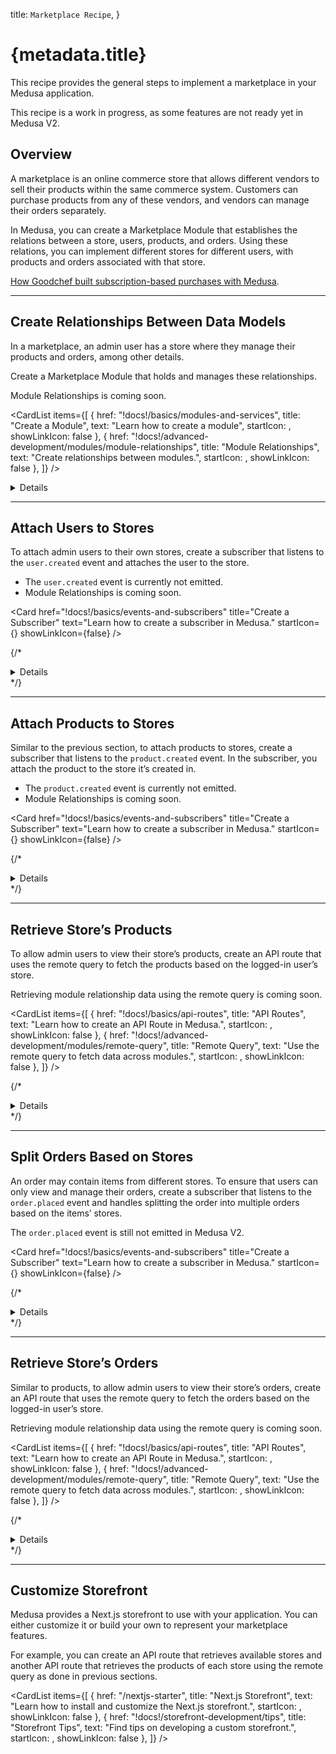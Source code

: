 
  title: `Marketplace Recipe`,
}

# {metadata.title}

This recipe provides the general steps to implement a marketplace in your Medusa application.

<Note type="soon" title="In Development">

This recipe is a work in progress, as some features are not ready yet in Medusa V2.

</Note>

## Overview

A marketplace is an online commerce store that allows different vendors to sell their products within the same commerce system. Customers can purchase products from any of these vendors, and vendors can manage their orders separately.

In Medusa, you can create a Marketplace Module that establishes the relations between a store, users, products, and orders. Using these relations, you can implement different stores for different users, with products and orders associated with that store.

<Note title="Related use-case">

[How Goodchef built subscription-based purchases with Medusa](https://medusajs.com/blog/foraged/).

</Note>

---

## Create Relationships Between Data Models

In a marketplace, an admin user has a store where they manage their products and orders, among other details.

Create a Marketplace Module that holds and manages these relationships.

<Note type="soon">

Module Relationships is coming soon.

</Note>

<CardList items={[
  {
    href: "!docs!/basics/modules-and-services",
    title: "Create a Module",
    text: "Learn how to create a module",
    startIcon: <AcademicCapSolid />,
    showLinkIcon: false
  },
  {
    href: "!docs!/advanced-development/modules/module-relationships",
    title: "Module Relationships",
    text: "Create relationships between modules.",
    startIcon: <AcademicCapSolid />,
    showLinkIcon: false
  },
]} />

<Details summaryContent="Example">

  In this section, you’ll create a Marketplace Module with the necessary relationships and functionalities in the main service.
  
  Start by creating the directory `src/modules/marketplace`.
  
  Then, create the file `src/modules/marketplace/models/store-user.ts` with the following content:
  
  ```ts title="src/modules/marketplace/models/store-user.ts"
  import { model } from "@medusajs/utils"

  const StoreUser = model.define("store_user", {
    id: model.id().primaryKey(),
    store_id: model.text(),
    user_id: model.text(),
  })

  export default StoreUser
  ```
  
  This creates a `StoreUser` data model with the `store_id` and `user_id` properties.
  
  {/* These properties will be used later to establish relationships to the Store and User modules. */}
  
  Next, create the file `src/modules/marketplace/models/store-product.ts` with the following content:
  
  ```ts title="src/modules/marketplace/models/store-product.ts"
  import { model } from "@medusajs/utils"

  const StoreProduct = model.define("store_user", {
    id: model.id().primaryKey(),
    store_id: model.text(),
    product_id: model.text(),
  })

  export default StoreProduct
  ```
  
  This creates a `StoreProduct` data model with the `store_id` and `product_id` properties. 
  
  {/* These properties will be used later to establish relationships to the Store and Product modules. */}
  
  Finally, create the file `src/modules/marketplace/models/store-order.ts` with the following content:
  
  ```ts title="src/modules/marketplace/models/store-order.ts"
  import { model } from "@medusajs/utils"

  const StoreOrder = model.define("store_user", {
    id: model.id().primaryKey(),
    store_id: model.text(),
    order_id: model.text(),
    parent_order_id: model.text(),
  })

  export default StoreOrder
  ```
  
  This creates a `StoreOrder` data model with the `store_id`, `order_id`, and `parent_order_id` properties.
  
  {/* The `store_id` and `order_id` properties will be used to establish relationships to the Store and Order modules. You’ll learn about the use of `parent_order_id` in a later section. */}
  
  To reflect these changes on the database, create the migration `src/modules/marketplace/migrations/Migration20240514143248.ts` with the following content:
  
  ```ts title="src/modules/marketplace/migrations/Migration20240514143248.ts"
  import { Migration } from "@mikro-orm/migrations"
  
  export class Migration20240514143248 extends Migration {
  
    async up(): Promise<void> {
      this.addSql("create table if not exists \"store_order\" (\"id\" varchar(255) not null, \"store_id\" text not null, \"order_id\" text not null, \"parent_order_id\" text not null, constraint \"store_order_pkey\" primary key (\"id\"));")
  
      this.addSql("create table if not exists \"store_product\" (\"id\" varchar(255) not null, \"store_id\" text not null, \"product_id\" text not null, constraint \"store_product_pkey\" primary key (\"id\"));")
  
      this.addSql("create table if not exists \"store_user\" (\"id\" varchar(255) not null, \"store_id\" text not null, \"user_id\" text not null, constraint \"store_user_pkey\" primary key (\"id\"));")
    }
  
    async down(): Promise<void> {
      this.addSql("drop table if exists \"store_order\" cascade;")
  
      this.addSql("drop table if exists \"store_product\" cascade;")
  
      this.addSql("drop table if exists \"store_user\" cascade;")
    }
  
  }
  ```
  
  You’ll run the migration after registering the module in the Medusa configurations.
    
  Then, create the module’s main service at `src/modules/marketplace/service.ts` with the following content:

  ["6", "MedusaService", "Extends the service factory to generate data management features."]
]
  
  ```ts title="src/modules/marketplace/service.ts" highlights={mainServiceHighlights} collapsibleLines="1-5" expandButtonLabel="Show Imports"
  import { MedusaService } from "@medusajs/utils"
  import StoreUser from "./models/store-user"
  import StoreProduct from "./models/store-product"
  import StoreOrder from "./models/store-order"

  class MarketplaceModuleService extends MedusaService({
    StoreUser,
    StoreProduct,
    StoreOrder,
  }){
    // TODO add custom methods
  }

  export default MarketplaceModuleService
  ```
  
  The module’s main service extends the service factory to generate data management features for the `StoreUser`, `StoreProduct`, and `StoreOrder` data models.
  
  Finally, create the module definition at `src/modules/marketplace/index.ts` with the following content:
  
  ```ts title="src/modules/marketplace/index.ts"
  import MarketplaceModuleService from "./service"
  import { Module } from "@medusajs/utils"

  export default Module({
    service: MarketplaceModuleService,
  })
  ```
  
  To use the module, add it to the `modules` object in `medusa-config.js`:
  
  ```js title="medusa-config.js"
  module.exports = defineConfig({
    // ...
    modules: {
      marketplaceModuleService: {
        resolve: "./modules/marketplace",
        definition: {
          isQueryable: true,
        },
      },
    },
  })
  ```
  
  Then, run the migrations of the module:
  
  ```bash npm2yarn
  npx medusa migrations run
  ```

</Details>
    

---

## Attach Users to Stores

To attach admin users to their own stores, create a subscriber that listens to the `user.created` event and attaches the user to the store.

<Note type="soon">

- The `user.created` event is currently not emitted.
- Module Relationships is coming soon.

</Note>

<Card
  href="!docs!/basics/events-and-subscribers"
  title="Create a Subscriber"
  text="Learn how to create a subscriber in Medusa."
  startIcon={<AcademicCapSolid />}
  showLinkIcon={false}
/>

{/* <Details summaryContent="Example">

  Create the file `src/subscribers/user-created.ts` with the following content:
  
  ["13", "data", "The event data payload with the created user's ID."],
  ["27", "retrieveUser", "Retrieve the created user."],
  ["29", "createStores", "Create a store for that user using the Store Module."],
  ["33", "createStoreUsers", "Create a relationship between the user and the store by creating a `StoreUser` record."]
]
  
  ```ts title="src/subscribers/user-created.ts" highlights={userSubscriberHighlights} collapsibleLines="1-11" expandButtonLabel="Show Imports"
  import type { 
    SubscriberArgs, 
    SubscriberConfig,
  } from "@medusajs/medusa"
  import { ModuleRegistrationName } from "@medusajs/utils"
  import { 
    IUserModuleService,
    IStoreModuleService,
  } from "@medusajs/types"
  import MarketplaceModuleService from "../modules/marketplace/service"

  export default async function userCreatedHandler({
    data,
    container,
  }: SubscriberArgs<{ id: string }>) {
    const { id } = "data" in data ? data.data : data
    const userModuleService: IUserModuleService = container.resolve(
      ModuleRegistrationName.USER
    )
    const storeModuleService: IStoreModuleService = container.resolve(
      ModuleRegistrationName.STORE
    )
    const marketplaceModuleService: MarketplaceModuleService = container.resolve(
      "marketplaceModuleService"
    )

    const user = await userModuleService.retrieveUser(id)

    const store = await storeModuleService.createStores({
      name: `${user.first_name}'s Store`,
    })
    
    const storeUser = await marketplaceModuleService.createStoreUsers({
      store_id: store.id,
      user_id: user.id,
    })

    console.log(`Created StoreUser ${storeUser.id}`)
  }

  export const config: SubscriberConfig = {
    event: "user.created",
  }
  ```
  
  This adds a subscriber to the `user.created` event. In the subscriber, you:
  
  - Retrieve the created user. The created user’s ID is passed in the event’s data payload.
  - Create a store for that user using the Store Module.
  - Create a relationship between the user and the store by creating a `StoreUser` record.
  
  To test it out, use the `medusa user` command to create a user:
  
  ```bash npm2yarn
  npx medusa user -e my-admin@medusa-test.com -p supersecret
  ```
  
  At the end of the output, you should see the message `Created StoreUser {store_user_id}` where the `{store_user_id}` is the ID of the created `StoreUser`.

</Details> */}

---

## Attach Products to Stores

Similar to the previous section, to attach products to stores, create a subscriber that listens to the `product.created` event. In the subscriber, you attach the product to the store it’s created in.

<Note type="soon">

- The `product.created` event is currently not emitted.
- Module Relationships is coming soon.

</Note>

<Card
  href="!docs!/basics/events-and-subscribers"
  title="Create a Subscriber"
  text="Learn how to create a subscriber in Medusa."
  startIcon={<AcademicCapSolid />}
  showLinkIcon={false}
/>

{/* <Details summaryContent="Example">

  Create the file `src/subscribers/product-created.ts` with the following content:

  ["24", "retrieveProduct", "Retrieve the created product."],
  ["26", "", "This subscriber requires the store ID to be set in `product.metadata.store_id`. If not, the subscriber ends execution."],
  ["30", "createStoreProducts", "Create a relationship between the product and the store by creating a `StoreProduct` record."]
]
    
  ```ts title="src/subscribers/product-created.ts" highlights={productSubscriberHighlights} collapsibleLines="1-10" expandButtonLabel="Show Imports"
  import type { 
    SubscriberArgs, 
    SubscriberConfig,
  } from "@medusajs/medusa"
  import { ModuleRegistrationName } from "@medusajs/utils"
  import { 
    IProductModuleService,
  } from "@medusajs/types"
  import MarketplaceModuleService from "../modules/marketplace/service"

  export default async function productCreateHandler({
    data,
    container,
  }: SubscriberArgs<{ id: string }>) {
    const { id } = "data" in data ? data.data : data
    const productModuleService: IProductModuleService = container.resolve(
      ModuleRegistrationName.PRODUCT
    )
    
    const marketplaceModuleService: MarketplaceModuleService = container.resolve(
      "marketplaceModuleService"
    )

    const product = await productModuleService.retrieveProduct(id)

    if (!product.metadata?.store_id) {
      return
    }

    await marketplaceModuleService.createStoreProducts({
      store_id: product.metadata.store_id as string,
      product_id: id,
    })
  }

  export const config: SubscriberConfig = {
    event: "product.created",
  }
  ```
  
  This adds a subscriber to the `product.created` event. In the subscriber, you:
  
  - Retrieve the created product.
  - This subscriber requires the store ID to be set in `product.metadata.store_id`. If not, the subscriber ends execution.
  - If the store ID is found, create a relationship between the product and the store by creating a `StoreProduct` record.
  
  To test it out, start the Medusa application:
  
  ```bash npm2yarn
  npm run dev
  ```
  
  Then, send an authenticated `POST` request to `/admin/products`:
  
  ```bash
  curl -X POST 'http://localhost:9000/admin/products' \
  -H 'Content-Type: application/json' \
  -H 'Authorization: Bearer {jwt_token}' \
  --data '{
      "title": "My Shirt 13",
      "metadata": {
          "store_id": "store_01HXV74JCCAHA3F2X3EWZTZG5R"
      }
  }' 
  ```
  
  This returns the created product. In the next section, you’ll implement the API route to fetch the products of a store.

</Details> */}
    

---

## Retrieve Store’s Products

To allow admin users to view their store’s products, create an API route that uses the remote query to fetch the products based on the logged-in user’s store.

<Note type="soon">

Retrieving module relationship data using the remote query is coming soon.

</Note>

<CardList items={[
  {
    href: "!docs!/basics/api-routes",
    title: "API Routes",
    text: "Learn how to create an API Route in Medusa.",
    startIcon: <AcademicCapSolid />,
    showLinkIcon: false
  },
  {
    href: "!docs!/advanced-development/modules/remote-query",
    title: "Remote Query",
    text: "Use the remote query to fetch data across modules.",
    startIcon: <AcademicCapSolid />,
    showLinkIcon: false
  },
]} />

{/* <Details summaryContent="Example">

  Create the file `src/api/admin/marketplace/products/route.ts` with the following content:

  ["26", "storeUsers", "Retrieve the store of the logged-in user."],
  ["38", "query", "Build a query that retrieves the products of that store."],
  ["50", "remoteQuery", "Retrieve the products using remote query."]
]
    
  ```ts title="src/api/admin/marketplace/products/route.ts" highlights={productRoutesHighlights} collapsibleLines="1-13" expandButtonLabel="Show Imports"
  import { 
    AuthenticatedMedusaRequest, 
    MedusaResponse,
  } from "@medusajs/medusa"
  import { RemoteQueryFunction } from "@medusajs/modules-sdk"
  import { 
    remoteQueryObjectFromString,
    ContainerRegistrationKeys,
    MedusaError,
  } from "@medusajs/utils"
  import MarketplaceModuleService 
    from "../../../../modules/marketplace/service"

  export async function GET(
    req: AuthenticatedMedusaRequest,
    res: MedusaResponse
  ): Promise<void> {
    const marketplaceModuleService: MarketplaceModuleService = 
      req.scope.resolve(
        "marketplaceModuleService"
      )
    const remoteQuery: RemoteQueryFunction = req.scope.resolve(
      ContainerRegistrationKeys.REMOTE_QUERY
    )

    const storeUsers = await marketplaceModuleService
      .listStoreUsers({
        user_id: req.auth_context.actor_id,
      })

    if (!storeUsers.length) {
      throw new MedusaError(
        MedusaError.Types.NOT_FOUND,
        "This user doesn't have an associated store."
      )
    }

    const query = remoteQueryObjectFromString({
      entryPoint: "store_product",
      fields: [
        "product.*",
      ],
      variables: {
        filters: {
          store_id: storeUsers[0].store_id,
        },
      },
    })

    const result = await remoteQuery(query)

    res.json({
      store_id: storeUsers[0].store_id,
      products: result.map((data) => data.product),
    })
  }
  ```
  
  This creates a `GET` API route at `/admin/marketplace/products`. In the API route, you:
  
  - Retrieve the store of the logged-in user.
  - Build a query that retrieves the products of that store.
  - Retrieve the products using remote query and return them.
  
  Next, create the file `src/api/middlewares.ts` with the following content:
  
  ```ts title="src/api/middlewares.ts"
  import { 
    MiddlewaresConfig, 
    authenticate,
  } from "@medusajs/medusa"
  
  export const config: MiddlewaresConfig = {
    routes: [
      {
        matcher: "/admin/marketplace*",
        middlewares: [
          authenticate(
            "admin", 
            ["session", "bearer", "api-key"]
          ),
        ],
      },
    ],
  }
  ```
  
  This ensures that only authenticated admin users can access your API route.
  
  To test it out, start the Medusa application. Then, send a `GET` request to `/admin/marketplace/products`:
  
  ```bash
  curl 'localhost:9000/admin/marketplace/products' \
  -H 'Authorization: Bearer {jwt_token}'
  ```
  
  This will return the product you created in the previous section, if the `{jwt_token}` belongs to the user of the same store ID.

</Details> */}
    

---

## Split Orders Based on Stores

An order may contain items from different stores. To ensure that users can only view and manage their orders, create a subscriber that listens to the `order.placed` event and handles splitting the order into multiple orders based on the items’ stores.

<Note type="soon">

The `order.placed` event is still not emitted in Medusa V2.

</Note>

<Card
  href="!docs!/basics/events-and-subscribers"
  title="Create a Subscriber"
  text="Learn how to create a subscriber in Medusa."
  startIcon={<AcademicCapSolid />}
  showLinkIcon={false}
/>

{/* <Details summaryContent="Example">

  Create the file `src/subscribers/order-created.ts` with the following content:

  ["35", "", "Loop over the created order’s items."],
  ["57", "", "Group the items by their store ID."],
  ["72", "createStoreOrders", "If the items have the same store ID, then associate the created order with the store."],
  ["88", "createStoreOrders", "If there are items from more than one store in the order, create child orders and associate each of them with the store."],
  ["91", "parent_order_id", "The `parent_order_id` property in the `StoreOrder` data model points to the original order."]
]
    
  ```ts title="src/subscribers/order-created.ts" highlights={orderSubscriberHighlights} collapsibleLines="1-13" expandButtonLabel="Show Imports"
  import type { 
    SubscriberArgs, 
    SubscriberConfig,
  } from "@medusajs/medusa"
  import { ModuleRegistrationName } from "@medusajs/utils"
  import { 
    IOrderModuleService,
    CreateOrderDTO,
  } from "@medusajs/types"
  import MarketplaceModuleService 
    from "../modules/marketplace/service"
  import { createOrdersWorkflow } from "@medusajs/core-flows"

  export default async function orderCreatedHandler({
    data,
    container,
  }: SubscriberArgs<{ id: string }>) {
    const { id } = "data" in data ? data.data : data
    const orderModuleService: IOrderModuleService = 
      container.resolve(
        ModuleRegistrationName.ORDER
      )
    
    const marketplaceModuleService: MarketplaceModuleService = 
      container.resolve(
        "marketplaceModuleService"
      )

    const storeToOrders: Record<string, CreateOrderDTO> = {}

    const order = await orderModuleService.retrieveOrder(id, {
      relations: ["items"],
    })

    await Promise.all(order.items?.map(async (item) => {
      const storeProduct = await marketplaceModuleService
        .listStoreProducts({
          product_id: item.product_id,
        })

      if (!storeProduct.length) {
        return
      }

      const storeId = storeProduct[0].store_id
      
      if (!storeToOrders[storeId]) {
        const { id, ...orderDetails } = order
        storeToOrders[storeId] = {
          ...orderDetails,
          items: [],
        }
      }

      const { id, ...itemDetails } = item

      storeToOrders[storeId].items.push(itemDetails)
    }))

    const storeToOrdersKeys = Object.keys(storeToOrders)

    if (!storeToOrdersKeys.length) {
      return
    }

    if (
      storeToOrdersKeys.length === 1 && 
      storeToOrders[0].items.length === order.items.length
    ) {
      // The order is composed of items from one store, so 
      // associate the order as-is with the store.
      await marketplaceModuleService.createStoreOrders({
        store_id: storeToOrdersKeys[0],
        order_id: order.id,
      })

      return
    }

    // create store orders for each child order
    await Promise.all(
      storeToOrdersKeys.map(async (storeId) => {
        const { result } = await createOrdersWorkflow(container)
          .run({
            input: storeToOrders[storeId],
          })

        await marketplaceModuleService.createStoreOrders({
          store_id: storeId,
          order_id: result.id,
          parent_order_id: order.id,
        })
      })
    )
  }

  export const config: SubscriberConfig = {
    event: "order.placed",
  }
  ```
  
  This adds a subscriber to the `order.placed` event. In the subscriber, you:
  
  - Loop over the created order’s items.
  - Group the items by their store ID.
  - If the items have the same store ID, then associate the created order with the store.
  - If there are items from more than one store in the order, create child orders and associate each of them with the store. Here, you use the `parent_order_id` property in the `StoreOrder` data model to point to the original order.
  
  To test this out, create an order in your store. That will run the subscriber and create the child orders.
  
  The next section covers how to retrieve the store’s orders.

</Details> */}
    

---

## Retrieve Store’s Orders

Similar to products, to allow admin users to view their store’s orders, create an API route that uses the remote query to fetch the orders based on the logged-in user’s store.

<Note type="soon">

Retrieving module relationship data using the remote query is coming soon.

</Note>

<CardList items={[
  {
    href: "!docs!/basics/api-routes",
    title: "API Routes",
    text: "Learn how to create an API Route in Medusa.",
    startIcon: <AcademicCapSolid />,
    showLinkIcon: false
  },
  {
    href: "!docs!/advanced-development/modules/remote-query",
    title: "Remote Query",
    text: "Use the remote query to fetch data across modules.",
    startIcon: <AcademicCapSolid />,
    showLinkIcon: false
  },
]} />

{/* <Details summaryContent="Example">

  Create the file `src/api/admin/marketplace/orders/route.ts` with the following content:

  ["25", "", "Retrieve the store of the logged-in user."],
  ["29", "", "Build a query that retrieves the orders of that store."],
  ["41", "", "Retrieve the orders using remote query."]
]
    
  ```ts title="src/api/admin/marketplace/orders/route.ts" highlights={orderRoutesHighlights} collapsibleLines="1-12" expandButtonLabel="Show Imports"
  import { 
    AuthenticatedMedusaRequest, 
    MedusaResponse,
  } from "@medusajs/medusa"
  import { RemoteQueryFunction } from "@medusajs/modules-sdk"
  import { 
    remoteQueryObjectFromString,
    ContainerRegistrationKeys,
  } from "@medusajs/utils"
  import MarketplaceModuleService 
    from "../../../../modules/marketplace/service"

  export async function GET(
    req: AuthenticatedMedusaRequest,
    res: MedusaResponse
  ): Promise<void> {
    const marketplaceModuleService: MarketplaceModuleService = 
      req.scope.resolve(
        "marketplaceModuleService"
      )
    const remoteQuery: RemoteQueryFunction = req.scope.resolve(
      ContainerRegistrationKeys.REMOTE_QUERY
    )

    const storeUsers = await marketplaceModuleService.listStoreUsers({
      user_id: req.auth_context.actor_id,
    })

    const query = remoteQueryObjectFromString({
      entryPoint: "store_order",
      fields: [
        "order.*",
      ],
      variables: {
        filters: {
          store_id: storeUsers[0].store_id,
        },
      },
    })

    const result = await remoteQuery(query)

    res.json({
      orders: result.map((data) => data.order),
    })
  }
  ```
  
  This creates a `GET` API route at `/admin/marketplace/orders`. In the API route, you:
  
  - Retrieve the store of the logged-in user.
  - Build a query that retrieves the orders of that store.
  - Retrieve the orders using remote query and return them.
  
  To test it out, start the Medusa application. Then, send a `GET` request to `/admin/marketplace/orders`:
  
  ```bash
  curl 'localhost:9000/admin/marketplace/orders' \
  -H 'Authorization: Bearer {jwt_token}'
  ```
  
  This will return the orders you created in the previous section if the `{jwt_token}` belongs to the user of the same store ID.

</Details> */}

---

## Customize Storefront

Medusa provides a Next.js storefront to use with your application. You can either customize it or build your own to represent your marketplace features.

For example, you can create an API route that retrieves available stores and another API route that retrieves the products of each store using the remote query as done in previous sections.

<CardList items={[
  {
    href: "/nextjs-starter",
    title: "Next.js Storefront",
    text: "Learn how to install and customize the Next.js storefront.",
    startIcon: <AcademicCapSolid />,
    showLinkIcon: false
  },
  {
    href: "!docs!/storefront-development/tips",
    title: "Storefront Tips",
    text: "Find tips on developing a custom storefront.",
    startIcon: <AcademicCapSolid />,
    showLinkIcon: false
  },
]} />
